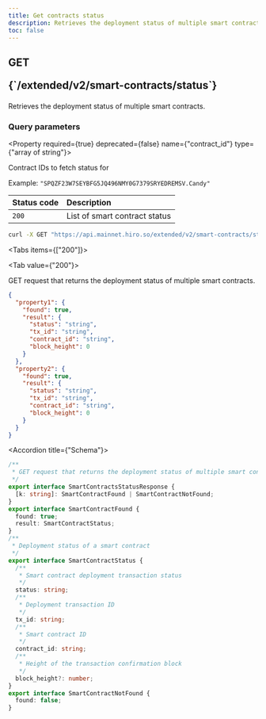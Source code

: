 ```yaml
---
title: Get contracts status
description: Retrieves the deployment status of multiple smart contracts.
toc: false
---
```




<Root>

<API>

<div className='flex-1'>

<h2 className="not-prose mb-2 inline-flex items-center gap-3 font-mono">
  <div className="rounded-lg border px-1 py-0.5 text-xs font-medium border-green-400/50 bg-green-400/20 text-green-600 dark:text-green-400">
    GET
  </div>
  <p className="text-xs break-words overflow-hidden w-[95%]">{`/extended/v2/smart-contracts/status`}</p>
</h2>

Retrieves the deployment status of multiple smart contracts.


### Query parameters

<Property required={true} deprecated={false} name={"contract_id"} type={"array of string"}>

Contract IDs to fetch status for

<span>Example:  `"SPQZF23W7SEYBFG5JQ496NMY0G7379SRYEDREMSV.Candy"`</span>

</Property>

| Status code | Description |
| :----------- | :----------- |
| `200` | List of smart contract status |

</div>

<APIExample>

```bash title="Terminal"
curl -X GET "https://api.mainnet.hiro.so/extended/v2/smart-contracts/status?contract_id=SPQZF23W7SEYBFG5JQ496NMY0G7379SRYEDREMSV.Candy"
```

<Tabs items={["200"]}>

<Tab value={"200"}>

GET request that returns the deployment status of multiple smart contracts.

```json title="Example response"
{
  "property1": {
    "found": true,
    "result": {
      "status": "string",
      "tx_id": "string",
      "contract_id": "string",
      "block_height": 0
    }
  },
  "property2": {
    "found": true,
    "result": {
      "status": "string",
      "tx_id": "string",
      "contract_id": "string",
      "block_height": 0
    }
  }
}
```

<Accordions>

<Accordion title={"Schema"}>

```ts
/**
 * GET request that returns the deployment status of multiple smart contracts
 */
export interface SmartContractsStatusResponse {
  [k: string]: SmartContractFound | SmartContractNotFound;
}
export interface SmartContractFound {
  found: true;
  result: SmartContractStatus;
}
/**
 * Deployment status of a smart contract
 */
export interface SmartContractStatus {
  /**
   * Smart contract deployment transaction status
   */
  status: string;
  /**
   * Deployment transaction ID
   */
  tx_id: string;
  /**
   * Smart contract ID
   */
  contract_id: string;
  /**
   * Height of the transaction confirmation block
   */
  block_height?: number;
}
export interface SmartContractNotFound {
  found: false;
}

```

</Accordion>

</Accordions>

</Tab>

</Tabs>

</APIExample>

</API>

</Root>
